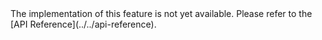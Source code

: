 
<PlatformWrapper platform="electron">
The <Vpl k="NAME" /> implementation of this feature is not yet available. Please refer to the [API Reference](../../api-reference).
</PlatformWrapper>